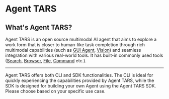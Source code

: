# Agent TARS

## What's Agent TARS?

Agent TARS is an open source multimodal AI agent that aims to explore a work form that is closer to human-like task completion through rich multimodal capabilities (such as [GUI Agent](../basic/browser-operation.mdx#visual-grounding), [Vision](../basic/vision.md)) and seamless integration with various real-world tools. It has built-in commonly used tools ([Search](../basic//search.md), [Browser](../basic/browser-operation.md), [File](../basic/file.md), [Command](../basic/command.md) etc.).

---

Agent TARS offers both CLI and SDK functionalities. The CLI is ideal for quickly experiencing the capabilities provided by Agent TARS, while the SDK is designed for building your own Agent using the Agent TARS SDK. Please choose based on your specific use case.

<br />


<QuickStartActionCard />
